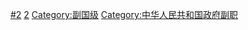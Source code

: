 [[Category:中华人民共和国党和国家领导人|#2]]
[[Category:公务员行政级别|2]]
[[Category:副国级|Category:副国级]]
[[Category:中华人民共和国政府副职|Category:中华人民共和国政府副职]]